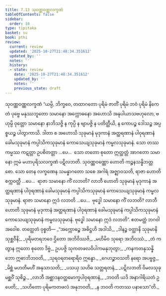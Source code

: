 ```yaml
---
title: 7.13 သုဝဏ္ဏဝဏ္ဏလက္ခဏံ
tableOfContents: false
sidebar:
  order: 10
type: tipitaka
basket: su
book: pthi
review:
  current: review
  updated: '2025-10-27T21:48:34.351612'
  updated_by: ''
  notes: ''
  history:
  - state: review
    date: '2025-10-27T21:48:34.351612'
    updated_by: ''
    notes: ''
    previous_state: draft
---
```



<ReviewStatus review={frontmatter.review} showDetails={true} />

<HypothesisAnnotation frontmatter={frontmatter} />

<DynamicBreadcrumb />

<Paragraph number="473" type="center" book="pthi">
<Emphasis>သုဝဏ္ဏဝဏ္ဏလက္ခဏံ</Emphasis>
</Paragraph>

<Division number="218" book="pthi" e="ch" v="8" p="130">

<Paragraph number="474" book="pthi">
“ယမ္ပိ, ဘိက္ခဝေ, တထာဂတော ပုရိမံ ဇာတိံ ပုရိမံ ဘဝံ ပုရိမံ နိကေတံ ပုဗ္ဗေ မနုဿဘူတော သမာနော အက္ကောဓနော အဟောသိ အနုပါယာသဗဟုလော, ဗဟုမ္ပိ ဝုတ္တော သမာနော နာဘိသဇ္ဇိ န ကုပ္ပိ န ဗျာပဇ္ဇိ န ပတိတ္ထီယိ, န ကောပဉ္စ ဒေါသဉ္စ အပ္ပစ္စယဉ္စ ပါတွာကာသိ. ဒါတာ စ အဟောသိ သုခုမာနံ မုဒုကာနံ အတ္ထရဏာနံ ပါဝုရဏာနံ ခေါမသုခုမာနံ ကပ္ပါသိကသုခုမာနံ ကောသေယျသုခုမာနံ ကမ္ဗလသုခုမာနံ. သော တဿ ကမ္မဿ ကဋတ္တာ ဥပစိတတ္တာ …ပေ…  သော တတော စုတော ဣတ္ထတ္တံ အာဂတော သမာနော ဣမံ မဟာပုရိသလက္ခဏံ ပဋိလဘတိ. သုဝဏ္ဏဝဏ္ဏော ဟောတိ ကဉ္စနသန္နိဘတ္တစော.
</Paragraph>

<Paragraph number="475" book="pthi">
သော တေန လက္ခဏေန သမန္နာဂတော သစေ အဂါရံ အဇ္ဈာဝသတိ, ရာဇာ ဟောတိ စက္ကဝတ္တီ …ပေ…  ရာဇာ သမာနော ကိံ လဘတိ? လာဘီ ဟောတိ သုခုမာနံ မုဒုကာနံ အတ္ထရဏာနံ ပါဝုရဏာနံ ခေါမသုခုမာနံ ကပ္ပါသိကသုခုမာနံ ကောသေယျသုခုမာနံ ကမ္ဗလသုခုမာနံ. ရာဇာ သမာနော ဣဒံ လဘတိ …ပေ…  ဗုဒ္ဓေါ သမာနော ကိံ လဘတိ? လာဘီ ဟောတိ သုခုမာနံ မုဒုကာနံ အတ္ထရဏာနံ ပါဝုရဏာနံ ခေါမသုခုမာနံ ကပ္ပါသိကသုခုမာနံ ကောသေယျသုခုမာနံ ကမ္ဗလသုခုမာနံ. ဗုဒ္ဓေါ သမာနော ဣဒံ လဘတိ”. ဧတမတ္ထံ ဘဂဝါ အဝေါစ.
</Paragraph>

</Division>
<Division number="219" book="pthi" e="ch" v="8" p="130">

<Paragraph number="476" book="pthi">
တတ္ထေတံ ဝုစ္စတိ—
</Paragraph>

<Paragraph number="477" type="verses" book="pthi">
_“အက္ကောဓဉ္စ အဓိဋ္ဌဟိ အဒါသိ,_  
_ဒါနဉ္စ ဝတ္ထာနိ သုခုမာနိ သုစ္ဆဝီနိ;_  
_ပုရိမတရဘဝေ ဌိတော အဘိဝိဿဇိ,_  
_မဟိမိဝ သုရော အဘိဝဿံ._  

</Paragraph>

<Paragraph number="478" type="verses" book="pthi">
_တံ ကတွာန ဣတော စုတော ဒိဗ္ဗံ,_  
ဥပပဇ္ဇိ သုကတဖလဝိပါကမနုဘုတွာ;_  
_ကနကတနုသန္နိဘော ဣဓာဘိဘဝတိ,_  
_သုရဝရတရောရိဝ ဣန္ဒော._  

</Paragraph>

<Paragraph number="479" type="verses" book="pthi">
_ဂေဟဉ္စာဝသတိ နရော အပဗ္ဗဇ္ဇ,_  
_မိစ္ဆံ မဟတိမဟိံ အနုသာသတိ;_  
_ပသယှ သဟိဓ သတ္တရတနံ,_  
_ပဋိလဘတိ ဝိမလသုခုမစ္ဆဝိံ သုစိဉ္စ._  

</Paragraph>

<Paragraph number="480" type="verses" book="pthi">
_လာဘီ အစ္ဆာဒနဝတ္ထမောက္ခပါဝုရဏာနံ,_  
_ဘဝတိ ယဒိ အနာဂါရိယတံ ဥပေတိ;_  
_သဟိတော ပုရိမကတဖလံ အနုဘဝတိ,_  
_န ဘဝတိ ကတဿ ပနာသော”တိ._
</Paragraph>
</Division>